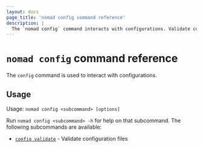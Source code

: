 ```yaml
---
layout: docs
page_title: 'nomad config command reference'
description: |
  The `nomad config` command interacts with configurations. Validate configuration files.
---
```


# `nomad config` command reference

The `config` command is used to interact with configurations.

## Usage

Usage: `nomad config <subcommand> [options]`

Run `nomad config <subcommand> -h` for help on that subcommand. The
following subcommands are available:

- [`config validate`][validate] - Validate configuration files

[validate]: /nomad/docs/commands/config/validate 'Validate configuration files'
